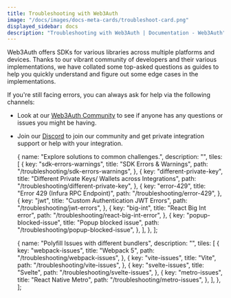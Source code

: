 ```yaml
---
title: Troubleshooting with Web3Auth
image: "/docs/images/docs-meta-cards/troubleshoot-card.png"
displayed_sidebar: docs
description: "Troubleshooting with Web3Auth | Documentation - Web3Auth"
---
```



Web3Auth offers SDKs for various libraries across multiple platforms and devices. Thanks to our vibrant community of developers and their various
implementations, we have collated some top-asked questions as guides to help you quickly understand and figure out some edge cases in the
implementations.

If you're still facing errors, you can always ask for help via the following channels:

- Look at our [Web3Auth Community](https://web3auth.io/community/) to see if anyone has any questions or issues you might be having.
- Join our [Discord](https://discord.gg/web3auth) to join our community and get private integration support or help with your integration.

  {
    name: "Explore solutions to common challenges.",
    description: "",
    tiles: [
      {
        key: "sdk-errors-warnings",
        title: "SDK Errors & Warnings",
        path: "/troubleshooting/sdk-errors-warnings",
      },
      {
        key: "different-private-key",
        title: "Different Private Keys/ Wallets across Integrations",
        path: "/troubleshooting/different-private-key",
      },
      {
        key: "error-429",
        title: "Error 429 (Infura RPC Endpoint)",
        path: "/troubleshooting/error-429",
      },
      {
        key: "jwt",
        title: "Custom Authentication JWT Errors",
        path: "/troubleshooting/jwt-errors",
      },
      {
        key: "big-int",
        title: "React Big Int error",
        path: "/troubleshooting/react-big-int-error",
      },
      {
        key: "popup-blocked-issue",
        title: "Popup blocked issue",
        path: "/troubleshooting/popup-blocked-issue",
      },
    ],
  },
];

  {
    name: "Polyfill Issues with different bundlers",
    description: "",
    tiles: [
      {
        key: "webpack-issues",
        title: "Webpack 5",
        path: "/troubleshooting/webpack-issues",
      },
      {
        key: "vite-issues",
        title: "Vite",
        path: "/troubleshooting/vite-issues",
      },
      {
        key: "svelte-issues",
        title: "Svelte",
        path: "/troubleshooting/svelte-issues",
      },
      {
        key: "metro-issues",
        title: "React Native Metro",
        path: "/troubleshooting/metro-issues",
      },
    ],
  },
];

<Tiles tileGroups={GeneralErrors} />
<Tiles tileGroups={PolyfillIssues} />
